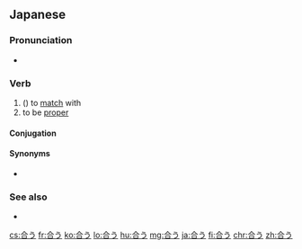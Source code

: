 ==Japanese==
{{ja-kanjitab|あ|sort=あう|yomi=kun}}

===Pronunciation===
* {{audio|Ja-au-meet(see) or fit.ogg|Audio|lang=ja}}

===Verb===
{{ja-verb|type=1|tr=intrans|あう}}

# ({{l|ja|[[に]]〜}}) to [[match]] with
# to be [[proper]]

====Conjugation====
{{ja-go-u|合|あ}}

====Synonyms====
* {{ja-r|適切|てきせつ}}

===See also===
* {{ja-r|会う|あう}}

[[cs:合う]]
[[fr:合う]]
[[ko:合う]]
[[lo:合う]]
[[hu:合う]]
[[mg:合う]]
[[ja:合う]]
[[fi:合う]]
[[chr:合う]]
[[zh:合う]]